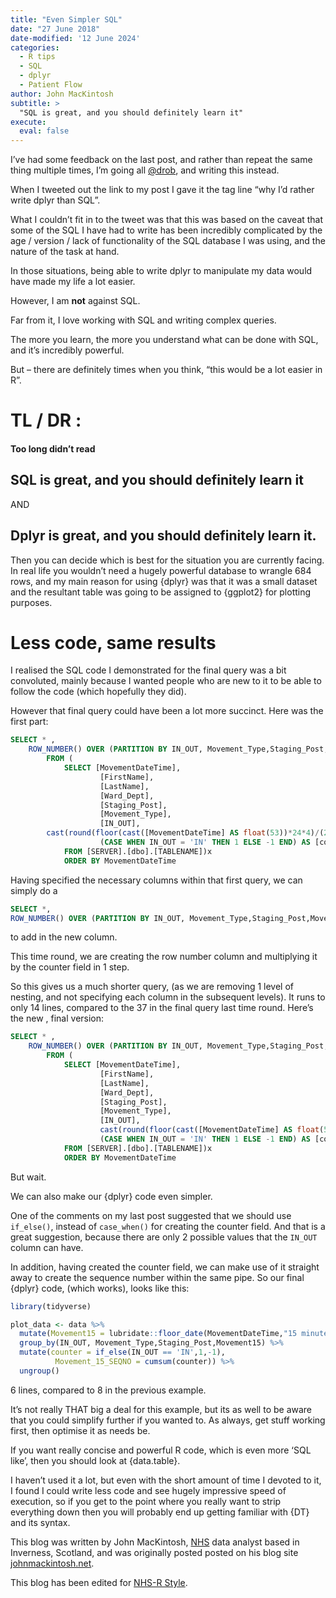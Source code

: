 ```yaml
---
title: "Even Simpler SQL"
date: "27 June 2018"
date-modified: '12 June 2024'
categories:
  - R tips
  - SQL
  - dplyr
  - Patient Flow
author: John MacKintosh
subtitle: >
  "SQL is great, and you should definitely learn it"
execute: 
  eval: false
---
```


I’ve had some feedback on the last post, and rather than repeat the same thing multiple times, I’m going all [@drob](http://varianceexplained.org/), and writing this instead.

When I tweeted out the link to my post I gave it the tag line “why I’d rather write dplyr than SQL”.

What I couldn’t fit in to the tweet was that this was based on the caveat that some of the SQL I have had to write has been incredibly complicated by the age / version / lack of functionality of the SQL database I was using, and the nature of the task at hand.

In those situations, being able to write dplyr to manipulate my data would have made my life a lot easier.

However, I am **not** against SQL.

Far from it, I love working with SQL and writing complex queries.

The more you learn, the more you understand what can be done with SQL, and it’s incredibly powerful.

But – there are definitely times when you think, “this would be a lot easier in R”.

# TL / DR :
#### Too long didn't read

## SQL is great, and you should definitely learn it

AND

## Dplyr is great, and you should definitely learn it.

Then you can decide which is best for the situation you are currently facing. In real life you wouldn’t need a hugely powerful database to wrangle 684 rows, and my main reason for using {dplyr} was that it was a small dataset and the resultant table was going to be assigned to {ggplot2} for plotting purposes.

# Less code, same results

I realised the SQL code I demonstrated for the final query was a bit convoluted, mainly because I wanted people who are new to it to be able to follow the code (which hopefully they did).

However that final query could have been a lot more succinct. Here was the first part:

```sql
SELECT * ,
	ROW_NUMBER() OVER (PARTITION BY IN_OUT, Movement_Type,Staging_Post,Movement15 ORDER BY (MovementDateTime)) * [counter] AS Movement_15_SEQNO
		FROM (
			SELECT [MovementDateTime],
					[FirstName],
				 	[LastName],
					[Ward_Dept],
					[Staging_Post],
					[Movement_Type],
					[IN_OUT],
		cast(round(floor(cast([MovementDateTime] AS float(53))*24*4)/(24*4),5) AS smalldatetime) AS Movement15,
					(CASE WHEN IN_OUT = 'IN' THEN 1 ELSE -1 END) AS [counter]
			FROM [SERVER].[dbo].[TABLENAME])x
			ORDER BY MovementDateTime
```

Having specified the necessary columns within that first query, we can simply do a

```sql
SELECT *,
ROW_NUMBER() OVER (PARTITION BY IN_OUT, Movement_Type,Staging_Post,Movement15 ORDER BY (MovementDateTime)) * [counter] AS Movement_15_SEQNO
```

to add in the new column.

This time round, we are creating the row number column and multiplying it by the counter field in 1 step.

So this gives us a much shorter query, (as we are removing 1 level of nesting, and not specifying each column in the subsequent levels). It runs to only 14 lines, compared to the 37 in the final query last time round. Here’s the new , final version:

```sql
SELECT * ,
	ROW_NUMBER() OVER (PARTITION BY IN_OUT, Movement_Type,Staging_Post,Movement15 ORDER BY (MovementDateTime)) * [counter] AS Movement_15_SEQNO
		FROM (
			SELECT [MovementDateTime],
					[FirstName],
				 	[LastName],
					[Ward_Dept],
					[Staging_Post],
					[Movement_Type],
					[IN_OUT],
					cast(round(floor(cast([MovementDateTime] AS float(53))*24*4)/(24*4),5) AS smalldatetime) AS Movement15,
					(CASE WHEN IN_OUT = 'IN' THEN 1 ELSE -1 END) AS [counter]
			FROM [SERVER].[dbo].[TABLENAME])x
			ORDER BY MovementDateTime
```

But wait.

We can also make our {dplyr} code even simpler.

One of the comments on my last post suggested that we should use `if_else()`, instead of `case_when()` for creating the counter field. And that is a great suggestion, because there are only 2 possible values that the `IN_OUT` column can have.

In addition, having created the counter field, we can make use of it straight away to create the sequence number within the same pipe. So our final {dplyr} code, (which works), looks like this:

```r
library(tidyverse)

plot_data <- data %>% 
  mutate(Movement15 = lubridate::floor_date(MovementDateTime,"15 minutes")) %>% 
  group_by(IN_OUT, Movement_Type,Staging_Post,Movement15) %>% 
  mutate(counter = if_else(IN_OUT == 'IN',1,-1),
          Movement_15_SEQNO = cumsum(counter)) %>% 
  ungroup() 
```

6 lines, compared to 8 in the previous example.

It's not really THAT big a deal for this example, but its as well to be aware that you could simplify further if you wanted to. As always, get stuff working first, then optimise it as needs be.

If you want really concise and powerful R code, which is even more ‘SQL like’, then you should look at {data.table}.

I haven’t used it a lot, but even with the short amount of time I devoted to it, I found I could write less code and see hugely impressive speed of execution, so if you get to the point where you really want to strip everything down then you will probably end up getting familiar with {DT} and its syntax.

This blog was written by John MacKintosh, [NHS](http://www.scot.nhs.uk/) data analyst based in Inverness, Scotland, and was originally posted posted on his blog site [johnmackintosh.net](https://www.johnmackintosh.com/blog/2018-06-03-even-simpler-sql/).

This blog has been edited for [NHS-R Style](https://nhsrway.nhsrcommunity.com/style-guides.html#referencing-r-packages-and-functions-in-text).
